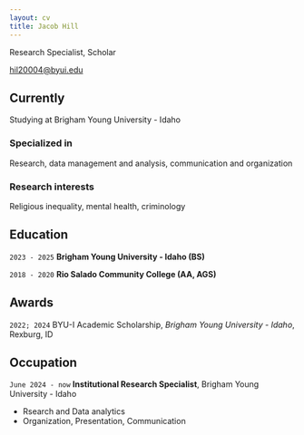 ```yaml
---
layout: cv
title: Jacob Hill
---
```

Research Specialist, Scholar

<div id="webaddress">
<a href="hil20004@byui.edu">hil20004@byui.edu</a>
</div>


## Currently

Studying at Brigham Young University - Idaho

### Specialized in

Research, data management and analysis, communication and organization

### Research interests

Religious inequality, mental health, criminology



## Education

`2023 - 2025`
__Brigham Young University - Idaho (BS)__

`2018 - 2020`
__Rio Salado Community College (AA, AGS)__



## Awards

`2022; 2024`
BYU-I Academic Scholarship, *Brigham Young University - Idaho*, Rexburg, ID



## Occupation

`June 2024 - now`
__Institutional Research Specialist__, Brigham Young University - Idaho

- Rsearch and Data analytics
- Organization, Presentation, Communication



<!-- ### Footer

Last updated: May 2013 -->